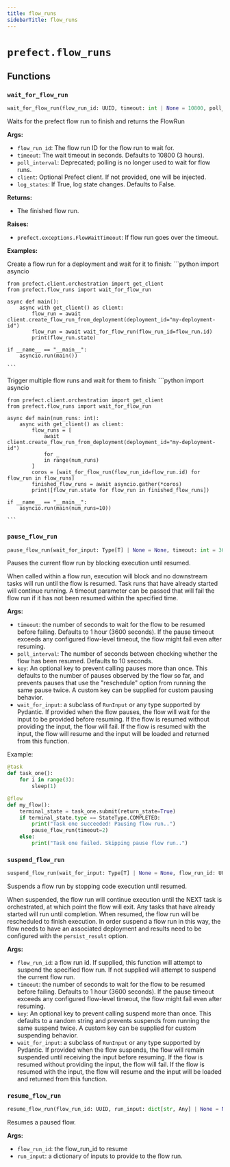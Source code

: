 ```yaml
---
title: flow_runs
sidebarTitle: flow_runs
---
```


# `prefect.flow_runs`

## Functions

### `wait_for_flow_run` <sup><a href="https://github.com/PrefectHQ/prefect/blob/main/src/prefect/flow_runs.py#L57" target="_blank"><Icon icon="github" style="width: 14px; height: 14px;" /></a></sup>

```python
wait_for_flow_run(flow_run_id: UUID, timeout: int | None = 10800, poll_interval: int | None = None, client: 'PrefectClient | None' = None, log_states: bool = False) -> FlowRun
```


Waits for the prefect flow run to finish and returns the FlowRun

**Args:**
- `flow_run_id`: The flow run ID for the flow run to wait for.
- `timeout`: The wait timeout in seconds. Defaults to 10800 (3 hours).
- `poll_interval`: Deprecated; polling is no longer used to wait for flow runs.
- `client`: Optional Prefect client. If not provided, one will be injected.
- `log_states`: If True, log state changes. Defaults to False.

**Returns:**
- The finished flow run.

**Raises:**
- `prefect.exceptions.FlowWaitTimeout`: If flow run goes over the timeout.

**Examples:**

Create a flow run for a deployment and wait for it to finish:
    ```python
    import asyncio

    from prefect.client.orchestration import get_client
    from prefect.flow_runs import wait_for_flow_run

    async def main():
        async with get_client() as client:
            flow_run = await client.create_flow_run_from_deployment(deployment_id="my-deployment-id")
            flow_run = await wait_for_flow_run(flow_run_id=flow_run.id)
            print(flow_run.state)

    if __name__ == "__main__":
        asyncio.run(main())

    ```

Trigger multiple flow runs and wait for them to finish:
    ```python
    import asyncio

    from prefect.client.orchestration import get_client
    from prefect.flow_runs import wait_for_flow_run

    async def main(num_runs: int):
        async with get_client() as client:
            flow_runs = [
                await client.create_flow_run_from_deployment(deployment_id="my-deployment-id")
                for _
                in range(num_runs)
            ]
            coros = [wait_for_flow_run(flow_run_id=flow_run.id) for flow_run in flow_runs]
            finished_flow_runs = await asyncio.gather(*coros)
            print([flow_run.state for flow_run in finished_flow_runs])

    if __name__ == "__main__":
        asyncio.run(main(num_runs=10))

    ```


### `pause_flow_run` <sup><a href="https://github.com/PrefectHQ/prefect/blob/main/src/prefect/flow_runs.py#L184" target="_blank"><Icon icon="github" style="width: 14px; height: 14px;" /></a></sup>

```python
pause_flow_run(wait_for_input: Type[T] | None = None, timeout: int = 3600, poll_interval: int = 10, key: str | None = None) -> T | None
```


Pauses the current flow run by blocking execution until resumed.

When called within a flow run, execution will block and no downstream tasks will
run until the flow is resumed. Task runs that have already started will continue
running. A timeout parameter can be passed that will fail the flow run if it has not
been resumed within the specified time.

**Args:**
- `timeout`: the number of seconds to wait for the flow to be resumed before
failing. Defaults to 1 hour (3600 seconds). If the pause timeout exceeds
any configured flow-level timeout, the flow might fail even after resuming.
- `poll_interval`: The number of seconds between checking whether the flow has been
resumed. Defaults to 10 seconds.
- `key`: An optional key to prevent calling pauses more than once. This defaults to
the number of pauses observed by the flow so far, and prevents pauses that
use the "reschedule" option from running the same pause twice. A custom key
can be supplied for custom pausing behavior.
- `wait_for_input`: a subclass of `RunInput` or any type supported by
Pydantic. If provided when the flow pauses, the flow will wait for the
input to be provided before resuming. If the flow is resumed without
providing the input, the flow will fail. If the flow is resumed with the
input, the flow will resume and the input will be loaded and returned
from this function.

Example:
```python
@task
def task_one():
    for i in range(3):
        sleep(1)

@flow
def my_flow():
    terminal_state = task_one.submit(return_state=True)
    if terminal_state.type == StateType.COMPLETED:
        print("Task one succeeded! Pausing flow run..")
        pause_flow_run(timeout=2)
    else:
        print("Task one failed. Skipping pause flow run..")
```


### `suspend_flow_run` <sup><a href="https://github.com/PrefectHQ/prefect/blob/main/src/prefect/flow_runs.py#L356" target="_blank"><Icon icon="github" style="width: 14px; height: 14px;" /></a></sup>

```python
suspend_flow_run(wait_for_input: Type[T] | None = None, flow_run_id: UUID | None = None, timeout: int | None = 3600, key: str | None = None, client: 'PrefectClient | None' = None) -> T | None
```


Suspends a flow run by stopping code execution until resumed.

When suspended, the flow run will continue execution until the NEXT task is
orchestrated, at which point the flow will exit. Any tasks that have
already started will run until completion. When resumed, the flow run will
be rescheduled to finish execution. In order suspend a flow run in this
way, the flow needs to have an associated deployment and results need to be
configured with the `persist_result` option.

**Args:**
- `flow_run_id`: a flow run id. If supplied, this function will attempt to
suspend the specified flow run. If not supplied will attempt to
suspend the current flow run.
- `timeout`: the number of seconds to wait for the flow to be resumed before
failing. Defaults to 1 hour (3600 seconds). If the pause timeout
exceeds any configured flow-level timeout, the flow might fail even
after resuming.
- `key`: An optional key to prevent calling suspend more than once. This
defaults to a random string and prevents suspends from running the
same suspend twice. A custom key can be supplied for custom
suspending behavior.
- `wait_for_input`: a subclass of `RunInput` or any type supported by
Pydantic. If provided when the flow suspends, the flow will remain
suspended until receiving the input before resuming. If the flow is
resumed without providing the input, the flow will fail. If the flow is
resumed with the input, the flow will resume and the input will be
loaded and returned from this function.


### `resume_flow_run` <sup><a href="https://github.com/PrefectHQ/prefect/blob/main/src/prefect/flow_runs.py#L464" target="_blank"><Icon icon="github" style="width: 14px; height: 14px;" /></a></sup>

```python
resume_flow_run(flow_run_id: UUID, run_input: dict[str, Any] | None = None) -> None
```


Resumes a paused flow.

**Args:**
- `flow_run_id`: the flow_run_id to resume
- `run_input`: a dictionary of inputs to provide to the flow run.

